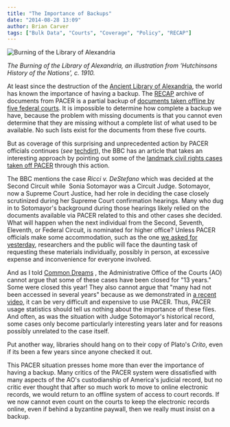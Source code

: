 ```yaml
---
title: "The Importance of Backups"
date: "2014-08-28 13:09"
author: Brian Carver
tags: ["Bulk Data", "Courts", "Coverage", "Policy", "RECAP"]
---
```


<div className="right-image">
    <img src="/images/The_Burning_of_the_Library_at_Alexandria_in_391_AD.jpg"
         alt="Burning of the Library of Alexandria"
         className="img-responsive"/>
</div>

*The Burning of the Library of Alexandria, an illustration from
'Hutchinsons History of the Nations', c. 1910.*

At least since the destruction of the [Ancient Library of
Alexandria](en.wikipedia.org/wiki/Library_of_alexandria), the world has
known the importance of having a backup. The
[RECAP](/recap/) archive of documents from PACER is a
partial backup of [documents taken offline by five federal
courts](https://www.pacer.gov/announcements/general/webpacer.html). It
is impossible to determine how complete a backup we have, because the
problem with missing documents is that you cannot even determine that
they are missing without a complete list of what used to be available.
No such lists exist for the documents from these five courts.

But as coverage of this surprising and unprecedented action by PACER
officials continues (*see*
[techdirt](https://www.techdirt.com/articles/20140826/18032328332/pacer-officials-give-weak-nonsensical-excuse-why-pacer-deleted-tons-public-court-records-with-no-notice.shtml)),
the BBC has an article that takes an interesting approach by pointing
out some of the [landmark civil rights cases taken off
PACER](http://www.bbc.com/news/technology-28953299) through this action.

The BBC mentions the case *Ricci v. DeStefano* which was decided at the
Second Circuit while  Sonia Sotomayor was a Circuit Judge. Sotomayor,
now a Supreme Court Justice, had her role in deciding the case closely
scrutinized during her Supreme Court confirmation hearings. Many who dug
in to Sotomayor's background during those hearings likely relied on the
documents available via PACER related to this and other cases she
decided. What will happen when the next individual from the Second,
Seventh, Eleventh, or Federal Circuit, is nominated for higher office?
Unless PACER officials make some accommodation, such as the one [we
asked for
yesterday](/2014/08/27/free-law-project-joins-request-for-access-to-offline-pacer-documents/),
researchers and the public will face the daunting task of requesting these
materials individually, possibly in person, at excessive expense and
inconvenience for everyone involved.

And as I
told [Common Dreams](http://commondreams.org/news/2014/08/28/decade-court-cases-quietly-wiped-online-database)
, the Administrative Office of the Courts (AO) cannot argue that some of these
cases have been closed for "13 years." Some were closed this year! They also
cannot argue that "many had not been accessed in several years" because as we
demonstrated in [a recent video](/2014/08/26/using-pacer-vid/), it can be very
difficult and expensive to use PACER. Thus, PACER usage statistics should tell
us nothing about the importance of these files. And often, as was the situation
with Judge Sotomayor's historical record, some cases only become particularly
interesting years later and for reasons possibly unrelated to the case itself.

Put another way, libraries should hang on to their copy of Plato's
*Crito*, even if its been a few years since anyone checked it out.

This PACER situation presses home more than ever the importance of
having a backup. Many critics of the PACER system were dissatisfied with
many aspects of the AO's custodianship of America's judicial record,
but no critic ever thought that after so much work to move to online
electronic records, we would return to an offline system of access to
court records. If we now cannot even count on the courts to keep the
electronic records online, even if behind a byzantine paywall, then we
really must insist on a backup.

